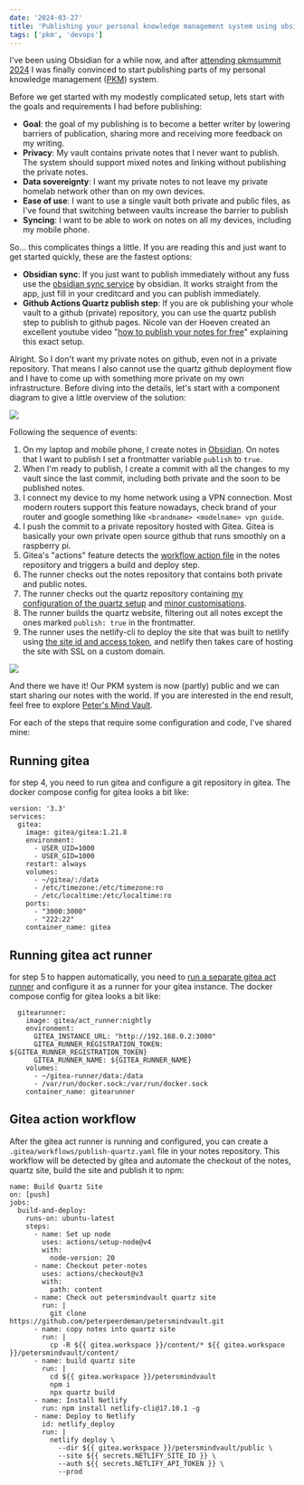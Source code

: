 ```yaml
---
date: '2024-03-27'
title: 'Publishing your personal knowledge management system using obsidian, quartz, private repositories, gitea, gitea actions and netlify'
tags: ['pkm', 'devops']
---
```


I've been using Obsidian for a while now, and after [attending pkmsummit 2024](https://notes.peterpeerdeman.nl/pkm-summit-2024) I was finally convinced to start publishing parts of my personal knowledge management ([PKM](https://notes.peterpeerdeman.nl/personal-knowledge-management)) system.

Before we get started with my modestly complicated setup, lets start with the goals and requirements I had before publishing:

- **Goal**: the goal of my publishing is to become a better writer by lowering barriers of publication, sharing more and receiving more feedback on my writing.
- **Privacy**: My vault contains private notes that I never want to publish. The system should support mixed notes and linking without publishing the private notes.
- **Data sovereignty**: I want my private notes to not leave my private homelab network other than on my own devices.
- **Ease of use**: I want to use a single vault both private and public files, as I've found that switching between vaults increase the barrier to publish
- **Syncing**: I want to be able to work on notes on all my devices, including my mobile phone.

So... this complicates things a little. If you are reading this and just want to get started quickly, these are the fastest options:

- **Obsidian sync**: If you just want to publish immediately without any fuss use the [obsidian sync service](https://obsidian.md/sync) by obsidian. It works straight from the app, just fill in your creditcard and you can publish immediately.
- **Github Actions Quartz publish step**: If you are ok publishing your whole vault to a github (private) repository, you can use the quartz publish step to publish to github pages. Nicole van der Hoeven created an excellent youtube video "[how to publish your notes for free](https://www.youtube.com/watch?v=6s6DT1yN4dw)" explaining this exact setup.

Alright. So I don't want my private notes on github, even not in a private repository. That means I also cannot use the quartz github deployment flow and I have to come up with something more private on my own infrastructure. Before diving into the details, let's start with a component diagram to give a little overview of the solution:

![](../assets/images/2024-03-27-pkm-publishing-overview.png)

Following the sequence of events:

1. On my laptop and mobile phone, I create notes in [Obsidian](https://obsidian.md). On notes that I want to publish I set a frontmatter variable `publish` to `true`.
2. When I'm ready to publish, I create a commit with all the changes to my vault since the last commit, including both private and the soon to be published notes.
3. I connect my device to my home network using a VPN connection. Most modern routers support this feature nowadays, check brand of your router and google something like `<brandname> <modelname> vpn guide`.
4. I push the commit to a private repository hosted with Gitea. Gitea is basically your own private open source github that runs smoothly on a raspberry pi. 
5. Gitea's "actions" feature detects the [workflow action file](#gitea-action-workflow) in the notes repository and triggers a build and deploy step.
6. The runner checks out the notes repository that contains both private and public notes.
7. The runner checks out the quartz repository containing [my configuration of the quartz setup](https://github.com/peterpeerdeman/petersmindvault/blob/main/quartz.config.ts) and [minor customisations](https://github.com/peterpeerdeman/petersmindvault/commits/main/).
8. The runner builds the quartz website, filtering out all notes except the ones marked `publish: true` in the frontmatter.
9. The runner uses the netlify-cli to deploy the site that was built to netlify using [the site id and access token](https://docs.netlify.com/cli/get-started/), and netlify then takes care of hosting the site with SSL on a custom domain.   

![](../assets/images/2024-03-27-pkm-quartz-netlify.png)

And there we have it! Our PKM system is now (partly) public and we can start sharing our notes with the world. If you are interested in the end result, feel free to explore [Peter's Mind Vault](https://notes.peterpeerdeman.nl). 

For each of the steps that require some configuration and code, I've shared mine:

## Running gitea 

for step 4, you need to run gitea and configure a git repository in gitea. The docker compose config for gitea looks a bit like:

```
version: '3.3'
services:
  gitea:
    image: gitea/gitea:1.21.8
    environment:
      - USER_UID=1000
      - USER_GID=1000
    restart: always
    volumes:
      - ~/gitea/:/data
      - /etc/timezone:/etc/timezone:ro
      - /etc/localtime:/etc/localtime:ro
    ports:
      - "3000:3000"
      - "222:22"
    container_name: gitea
```

## Running gitea act runner

for step 5 to happen automatically, you need to [run a separate gitea act runner](https://docs.gitea.com/usage/actions/quickstart) and configure it as a runner for your gitea instance. The docker compose config for gitea looks a bit like:

```
  gitearunner:
    image: gitea/act_runner:nightly
    environment:
      GITEA_INSTANCE_URL: "http://192.168.0.2:3000"
      GITEA_RUNNER_REGISTRATION_TOKEN: ${GITEA_RUNNER_REGISTRATION_TOKEN}
      GITEA_RUNNER_NAME: ${GITEA_RUNNER_NAME}
    volumes:
      - ~/gitea-runner/data:/data
      - /var/run/docker.sock:/var/run/docker.sock
    container_name: gitearunner
```

## Gitea action workflow

After the gitea act runner is running and configured, you can create a `.gitea/workflows/publish-quartz.yaml` file in your notes repository. This workflow will be detected by gitea and automate the checkout of the notes, quartz site, build the site and publish it to npm:

```
name: Build Quartz Site
on: [push]
jobs:
  build-and-deploy:
    runs-on: ubuntu-latest
    steps:
      - name: Set up node
        uses: actions/setup-node@v4
        with:
          node-version: 20
      - name: Checkout peter-notes
        uses: actions/checkout@v3
        with:
          path: content
      - name: Check out petersmindvault quartz site
        run: |
          git clone https://github.com/peterpeerdeman/petersmindvault.git
      - name: copy notes into quartz site
        run: |
          cp -R ${{ gitea.workspace }}/content/* ${{ gitea.workspace }}/petersmindvault/content/
      - name: build quartz site 
        run: |
          cd ${{ gitea.workspace }}/petersmindvault
          npm i
          npx quartz build 
      - name: Install Netlify
        run: npm install netlify-cli@17.10.1 -g
      - name: Deploy to Netlify
        id: netlify_deploy
        run: |
          netlify deploy \
            --dir ${{ gitea.workspace }}/petersmindvault/public \
            --site ${{ secrets.NETLIFY_SITE_ID }} \
            --auth ${{ secrets.NETLIFY_API_TOKEN }} \
            --prod
```
